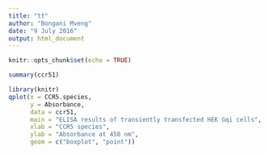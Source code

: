 ```yaml
---
title: "tt"
author: "Bongani Mveng"
date: "9 July 2016"
output: html_document
---
```


```r
knitr::opts_chunk$set(echo = TRUE)
```


```r
summary(ccr51)
```



```r
library(knitr)
qplot(x = CCR5.species,
      y = Absorbance,
      data = ccr51,
      main = "ELISA results of transiently transfected HEK Gqi cells",
      xlab = "CCR5 species",
      ylab = "Absorbance at 450 nm",
      geom = c("boxplot", "point"))
```


